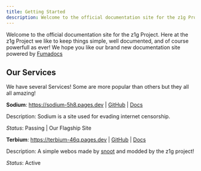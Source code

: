 ```yaml
---
title: Getting Started
description: Welcome to the official documentation site for the z1g Project.
---
```


Welcome to the official documentation site for the z1g Project. Here at the z1g Project we like to keep things simple, well documented, and of course powerfull as ever!
We hope you like our brand new documentation site powered by [Fumadocs](https://fumadocs.vercel.app)

## Our Services

We have several Services! Some are more popular than others but they all all amazing!

**Sodium**: https://sodium-5h8.pages.dev | [GitHub](https://github.com/z1g-project/sodium) | [Docs](services/sodium)

Description: Sodium is a site used for evading internet censorship.

_Status_: Passing | Our Flagship Site

**Terbium**: https://terbium-46q.pages.dev | [GitHub](https://github.com/z1g-project/terbium) | [Docs](services/terbium)

Description: A simple webos made by [snoot](https://github.com/NovaAppsInc) and modded by the z1g project!

_Status_: Active
